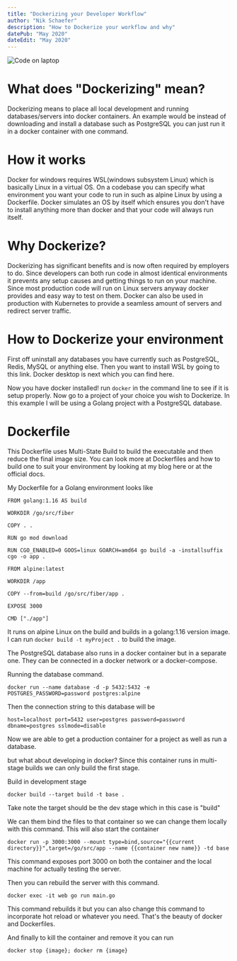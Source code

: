 ```yaml
---
title: "Dockerizing your Developer Workflow"
author: "Nik Schaefer"
description: "How to Dockerize your workflow and why"
datePub: "May 2020"
dateEdit: "May 2020"
---
```


<img
	src="/blog/dockerizing-your-developer-workflow.webp"
	alt="Code on laptop"
/>

# What does "Dockerizing" mean?

Dockerizing means to place all local development and running databases/servers
into docker containers. An example would be instead of downloading and install a
database such as PostgreSQL you can just run it in a docker container with one
command.

# How it works

Docker for windows requires WSL(windows subsystem Linux) which is basically
Linux in a virtual OS. On a codebase you can specify what environment you want
your code to run in such as alpine Linux by using a Dockerfile. Docker simulates
an OS by itself which ensures you don't have to install anything more than
docker and that your code will always run itself.

# Why Dockerize?

Dockerizing has significant benefits and is now often required by employers to
do. Since developers can both run code in almost identical environments it
prevents any setup causes and getting things to run on your machine. Since most
production code will run on Linux servers anyway docker provides and easy way to
test on them. Docker can also be used in production with Kubernetes to provide a
seamless amount of servers and redirect server traffic.

# How to Dockerize your environment

First off uninstall any databases you have currently such as PostgreSQL, Redis,
MySQL or anything else. Then you want to install WSL by going to this link.
Docker desktop is next which you can find here.

Now you have docker installed! run `docker` in the command line to see if it is
setup properly. Now go to a project of your choice you wish to Dockerize. In
this example I will be using a Golang project with a PostgreSQL database.

# Dockerfile

This Dockerfile uses Multi-State Build to build the executable and then reduce
the final image size. You can look more at Dockerfiles and how to build one to
suit your environment by looking at my blog here or at the official docs.

My Dockerfile for a Golang environment looks like

```
FROM golang:1.16 AS build

WORKDIR /go/src/fiber

COPY . .

RUN go mod download

RUN CGO_ENABLED=0 GOOS=linux GOARCH=amd64 go build -a -installsuffix cgo -o app .

FROM alpine:latest

WORKDIR /app

COPY --from=build /go/src/fiber/app .

EXPOSE 3000

CMD ["./app"]
```

It runs on alpine Linux on the build and builds in a golang:1.16 version image.
I can run `docker build -t myProject .` to build the image.

The PostgreSQL database also runs in a docker container but in a separate one.
They can be connected in a docker network or a docker-compose.

Running the database command.

`docker run --name database -d -p 5432:5432 -e POSTGRES_PASSWORD=password postgres:alpine`

Then the connection string to this database will be

`host=localhost port=5432 user=postgres password=password dbname=postgres sslmode=disable`

Now we are able to get a production container for a project as well as run a
database.

but what about developing in docker? Since this container runs in multi-stage
builds we can only build the first stage.

Build in development stage

`docker build --target build -t base .`

Take note the target should be the dev stage which in this case is "build"

We can them bind the files to that container so we can change them locally with
this command. This will also start the container

`docker run -p 3000:3000 --mount type=bind,source="{{current directory}}",target=/go/src/app --name {{container new name}} -td base`

This command exposes port 3000 on both the container and the local machine for
actually testing the server.

Then you can rebuild the server with this command.

`docker exec -it web go run main.go`

This command rebuilds it but you can also change this command to incorporate hot
reload or whatever you need. That's the beauty of docker and Dockerfiles.

And finally to kill the container and remove it you can run

`docker stop {image}; docker rm {image}`
